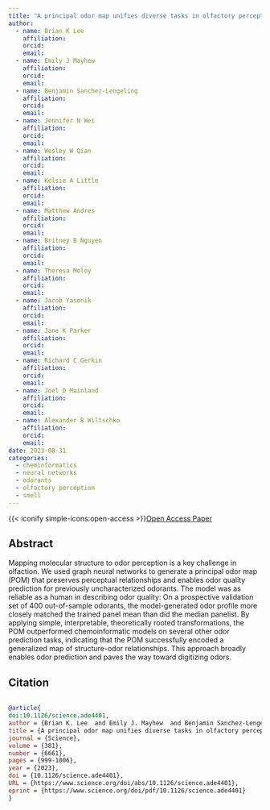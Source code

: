 ---
title: "A principal odor map unifies diverse tasks in olfactory perception"
author: 
  - name: Brian K Lee
    affiliation:
    orcid:
    email:
  - name: Emily J Mayhew
    affiliation:
    orcid:
    email:
  - name: Benjamin Sanchez-Lengeling
    affiliation:
    orcid:
    email:
  - name: Jennifer N Wei
    affiliation:
    orcid:
    email:
  - name: Wesley W Qian
    affiliation:
    orcid:
    email:
  - name: Kelsie A Little
    affiliation:
    orcid:
    email:
  - name: Matthew Andres
    affiliation:
    orcid:
    email:
  - name: Britney B Nguyen
    affiliation:
    orcid:
    email:
  - name: Theresa Moloy
    affiliation:
    orcid:
    email:
  - name: Jacob Yasonik
    affiliation:
    orcid:
    email:
  - name: Jane K Parker
    affiliation:
    orcid:
    email:
  - name: Richard C Gerkin
    affiliation:
    orcid:
    email:
  - name: Joel D Mainland
    affiliation:
    orcid:
    email:
  - name: Alexander B Wiltschko
    affiliation:
    orcid:
    email:
date: 2023-08-31
categories:
  - cheminformatics
  - neural networks
  - odorants
  - olfactory perception
  - smell
---

{{< iconify simple-icons:open-access >}}[Open Access Paper](https://doi.org/10.1126/science.ade4401)

## Abstract

Mapping molecular structure to odor perception is a key challenge in olfaction. We used graph neural networks to generate a principal odor map (POM) that preserves perceptual relationships and enables odor quality prediction for previously uncharacterized odorants. The model was as reliable as a human in describing odor quality: On a prospective validation set of 400 out-of-sample odorants, the model-generated odor profile more closely matched the trained panel mean than did the median panelist. By applying simple, interpretable, theoretically rooted transformations, the POM outperformed chemoinformatic models on several other odor prediction tasks, indicating that the POM successfully encoded a generalized map of structure-odor relationships. This approach broadly enables odor prediction and paves the way toward digitizing odors.

## Citation
```bibtex

@article{
doi:10.1126/science.ade4401,
author = {Brian K. Lee  and Emily J. Mayhew  and Benjamin Sanchez-Lengeling  and Jennifer N. Wei  and Wesley W. Qian  and Kelsie A. Little  and Matthew Andres  and Britney B. Nguyen  and Theresa Moloy  and Jacob Yasonik  and Jane K. Parker  and Richard C. Gerkin  and Joel D. Mainland  and Alexander B. Wiltschko },
title = {A principal odor map unifies diverse tasks in olfactory perception},
journal = {Science},
volume = {381},
number = {6661},
pages = {999-1006},
year = {2023},
doi = {10.1126/science.ade4401},
URL = {https://www.science.org/doi/abs/10.1126/science.ade4401},
eprint = {https://www.science.org/doi/pdf/10.1126/science.ade4401}
}

```